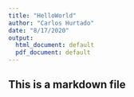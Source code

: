 ```yaml
---
title: "HelloWorld"
author: "Carlos Hurtado"
date: "8/17/2020"
output:
  html_document: default
  pdf_document: default
---
```


## This is a markdown file